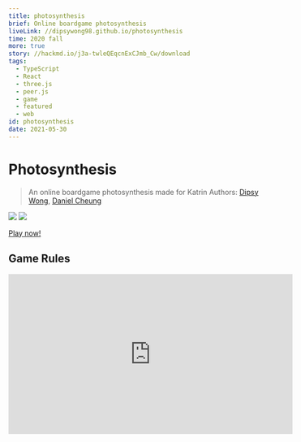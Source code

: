 ```yaml
---
title: photosynthesis
brief: Online boardgame photosynthesis
liveLink: //dipsywong98.github.io/photosynthesis
time: 2020 fall
more: true
story: //hackmd.io/j3a-twleQEqcnExCJmb_Cw/download
tags:
  - TypeScript
  - React
  - three.js
  - peer.js
  - game
  - featured
  - web
id: photosynthesis
date: 2021-05-30
---
```


# Photosynthesis
> An online boardgame photosynthesis made for Katrin
> Authors: [Dipsy Wong](//github.com/dipsywong98), [Daniel Cheung](//github.com/danvim)

[![](https://i.imgur.com/1K9UV5b.png)](https://dipsywong98.github.io/photosynthesis/)
![](https://i.imgur.com/uSbXONe.jpg)

[Play now!](https://dipsywong98.github.io/photosynthesis/)

## Game Rules

<iframe width="560" height="315" src="https://www.youtube.com/embed/a84AJ5ht_ng" frameborder="0" allow="accelerometer; autoplay; clipboard-write; encrypted-media; gyroscope; picture-in-picture" allowfullscreen></iframe>


    